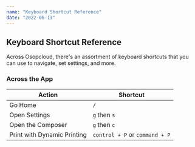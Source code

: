 ```yaml
---
name: "Keyboard Shortcut Reference"
date: "2022-06-13"
---
```


## Keyboard Shortcut Reference

Across Osopcloud, there's an assortment of keyboard shortcuts that you can use to navigate, set settings, and more.

### Across the App

| Action                      | Shortcut                       |
| --------------------------- | ------------------------------ |
| Go Home                     | `/`                            |
| Open Settings               | `g` then `s`                   |
| Open the Composer           | `g` then `c`                   |
| Print with Dynamic Printing | `control + P` or `command + P` |
